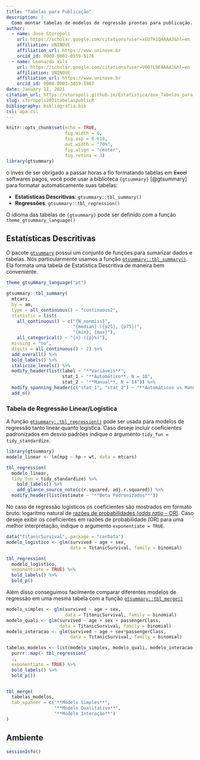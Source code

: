 ```yaml
---
title: "Tabelas para Publicação"
description: |
  Como montar tabelas de modelos de regressão prontas para publicação.
author:
  - name: Jose Storopoli
    url: https://scholar.google.com/citations?user=xGU7H1QAAAAJ&hl=en
    affiliation: UNINOVE
    affiliation_url: https://www.uninove.br
    orcid_id: 0000-0002-0559-5176
  - name: Leonardo Vils
    url: https://scholar.google.com/citations?user=VO07L9EAAAAJ&hl=en
    affiliation: UNINOVE
    affiliation_url: https://www.uninove.br
    orcid_id: 0000-0003-3059-1967
date: January 11, 2021
citation_url: https://storopoli.github.io/Estatistica/aux_Tabelas_para_Publicacao.html
slug: storopoli2021tabelaspublicR
bibliography: bibliografia.bib
csl: apa.csl
---
```


```r
knitr::opts_chunk$set(echo = TRUE,
                      fig.width = 6,
                      fig.asp = 0.618,
                      out.width = "70%",
                      fig.align = "center",
                      fig.retina = 3)
library(gtsummary)
```

<link rel="stylesheet" href="https://cdn.rawgit.com/jpswalsh/academicons/master/css/academicons.min.css"/>

o invés de ser obrigado a passar horas a fio formatando tabelas em ~~Excel~~ softwares pagos, você pode usar a biblioteca `{gtsummary}` [@gtsummary] para formatar automaticamente suas tabelas:

* **Estatísticas Descritivas**: `gtsummary::tbl_summary()`
* **Regressões**: `gtsummary::tbl_regression()`

O idioma das tabelas de `{gtsummary}` pode ser definido com a função `theme_gtsummary_language()`

## Estatísticas Descritivas

O pacote [`gtsummary`](https://github.com/ddsjoberg/gtsummary) possui um conjunto de funções para sumarizar dados e tabelas. Nós particularmente usamos a função [`gtsummary::tbl_summary()`](http://www.danieldsjoberg.com/gtsummary/articles/tbl_summary.html). Ela formata uma tabela de Estatística Descritiva de maneira bem conveniente.

```r
theme_gtsummary_language("pt")

gtsummary::tbl_summary(
  mtcars,
  by = am,
  type = all_continuous() ~ "continuous2",
  statistic = list(
    all_continuous() ~ c("{N_nonmiss}",
                         "{median} ({p25}, {p75})", 
                         "{min}, {max}"),
    all_categorical() ~ "{n} ({p}%)"),
  missing = "no",
  digits = all_continuous() ~ 2) %>%
  add_overall() %>%
  bold_labels() %>%
  italicize_levels() %>%
  modify_header(list(label ~ "**Variáveis**",
                     stat_1 ~ "**Automático**, N = 18",
                     stat_2 ~ "**Manual**, N = 14")) %>% 
  modify_spanning_header(c("stat_1", "stat_2") ~ "**Automáticos vs Manuais**") %>% 
  add_n()
```


### Tabela de Regressão Linear/Logística

A função [`gtsummary::tbl_regression()`](http://www.danieldsjoberg.com/gtsummary//reference/tbl_regression.html) pode ser usada para modelos de regressão tanto linear quanto logística. Caso deseje incluir coeficientes padronizados em desvio padrões indique o argumento `tidy_fun = tidy_standardize`.

```r
library(gtsummary)
modelo_linear <- lm(mpg ~ hp + wt, data = mtcars)

tbl_regression(
  modelo_linear,
  tidy_fun = tidy_standardize) %>%
	bold_labels() %>%
	add_glance_source_note(c(r.squared, adj.r.squared)) %>% 
  modify_header(list(estimate ~ "**Beta Padronizados**"))
```

No caso de regressão logísticos os coeficientes são mostrados em formato bruto: logaritmo natural de [razões de probabilidades (*odds ratio* -- OR)](https://pt.wikipedia.org/wiki/Razão_de_possibilidades). Caso deseje exibir os coeficientes em razões de probabilidade (OR) para uma melhor interpretação, indique o argumento `exponentiate = TRUE`.

```r
data("TitanicSurvival", package = "carData")
modelo_logistico <- glm(survived ~ age + sex,
                        data = TitanicSurvival, family = binomial)

tbl_regression(
  modelo_logistico,
  exponentiate = TRUE) %>% 
  bold_labels() %>%
  bold_p()
```

Além disso conseguimos facilmente comparar diferentes modelos de regressão em uma mesma tabela com a função [`gtsummary::tbl_merge()`](http://www.danieldsjoberg.com/gtsummary//reference/tbl_merge.html)

```r
modelo_simples <- glm(survived ~ age + sex,
                      data = TitanicSurvival, family = binomial)
modelo_quali <- glm(survived ~ age + sex + passengerClass,
                    data = TitanicSurvival, family = binomial)
modelo_interacao <- glm(survived ~ age + sex*passengerClass,
                        data = TitanicSurvival, family = binomial)

tabelas_modelos <- list(modelo_simples, modelo_quali, modelo_interacao) %>%
  purrr::map(~ tbl_regression(
  .,
  exponentiate = TRUE) %>% 
  bold_labels() %>%
  bold_p())


tbl_merge(
  tabelas_modelos,
  tab_spanner = c("**Modelo Simples**",
                  "**Modelo Qualitativo**",
                  "**Modelo Interação**")
)
```

## Ambiente

```r
sessionInfo()
```
